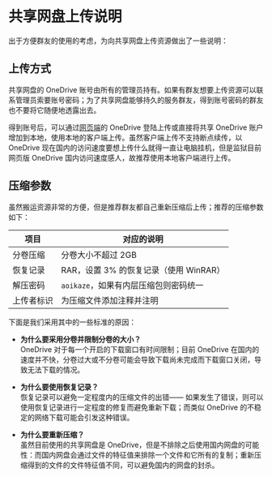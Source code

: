# 共享网盘上传说明

出于方便群友的使用的考虑，为向共享网盘上传资源做出了一些说明：

## 上传方式

共享网盘的 OneDrive 账号由所有的管理员持有。如果有群友想要上传资源可以联系管理员索要账号密码；为了共享网盘能够持久的服务群友，得到账号密码的群友也不要将它随便地透露出去。

得到账号后，可以通过[网页端](https://office.com)的 OneDrive 登陆上传或直接将共享 OneDrive 账户增加到本地，使用本地的客户端上传。虽然客户端上传不支持断点续传，以 OneDrive 现在国内的访问速度要想上传什么就得一直让电脑挂机，但是监狱目前网页版 OneDrive 国内访问速度感人，故推荐使用本地客户端进行上传。

## 压缩参数

虽然搬运资源非常的方便，但是推荐群友都自己重新压缩后上传；推荐的压缩参数如下：

| 项目       | 对应的说明                             |
| ---------- | -------------------------------------- |
| 分卷压缩   | 分卷大小不超过 2GB                     |
| 恢复记录   | RAR，设置 3% 的恢复记录（使用 WinRAR） |
| 解压密码   | `aoikaze`，如果有内层压缩包则密码统一  |
| 上传者标识 | 为压缩文件添加注释并注明               |

下面是我们采用其中的一些标准的原因：

- **为什么要采用分卷并限制分卷的大小？**   
  OneDrive 对于每一个开启的下载窗口有时间限制；目前 OneDrive 在国内的速度并不快，分卷过大或不分卷可能会导致下载尚未完成而下载窗口关闭，导致无法下载的情况。

- **为什么要使用恢复记录？**  
  恢复记录可以避免一定程度内的压缩文件的出错—— 如果发生了错误，则可以使用恢复记录进行一定程度的修复而避免重新下载；而类似 OneDrive 的不稳定的网络下载可能会引发这种错误。

- **为什么要重新压缩？**  
  虽然目前使用的共享网盘是 OneDrive，但是不排除之后使用国内网盘的可能性：而国内网盘会通过文件的特征值来排除一个文件和它所有的复制；重新压缩得到的文件的文件特征值不同，可以避免国内的网盘的封杀。

  

